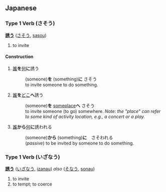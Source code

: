 == Japanese ==

=== Type 1 Verb (さそう) ===
'''[[誘]]う''' ([[さそう]], [[sasou]])

# to invite

==== Construction ====

# [[誰]]'''を'''[[何]]'''に'''誘う
#: (someone)'''を''' (something)'''に''' さそう
#: to invite someone to do something.
# [[誰]]'''を'''[[どこ]]'''へ'''誘う
#: (someone)'''を''' [[someplace]]'''へ''' さそう
#: to invite someone (to go) somewhere.  ''Note: the "place" can refer to some kind of activity location, e.g., a concert or a play.''
# [[誰]]'''から'''[[何]]'''に'''誘われる
#: (someone)'''から''' (something)'''に'''　さそわれる
#: (''passive'') to be invited by someone to do something.

=== Type 1 Verb (いざなう) ===
'''[[誘]]う''' ([[いざなう]], [[izanau]]) ''also'' ([[そなう]], [[sonau]])

# to invite
# to tempt; to coerce